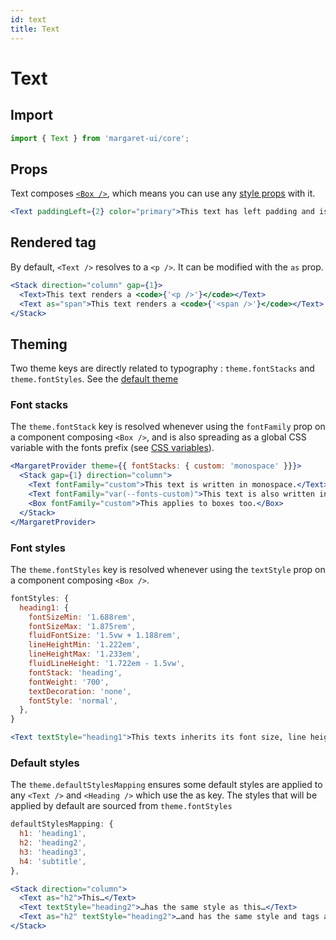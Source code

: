 ```yaml
---
id: text
title: Text
---
```


# Text

## Import

```jsx
import { Text } from 'margaret-ui/core';
```

## Props

Text composes [`<Box />`](/docs/Components/Layout/box), which means you can use any [style props](/docs/Theming/style-props) with it.   

```jsx live
<Text paddingLeft={2} color="primary">This text has left padding and is written in the primary color</Text>
```

## Rendered tag

By default, `<Text />` resolves to a `<p />`. It can be modified with the `as` prop.

```jsx live
<Stack direction="column" gap={1}>
  <Text>This text renders a <code>{'<p />'}</code></Text>
  <Text as="span">This text renders a <code>{'<span />'}</code></Text>
</Stack>
```
## Theming

Two theme keys are directly related to typography : `theme.fontStacks` and `theme.fontStyles`. See the [default theme](https://github.com/margaret-ui/core/blob/main/src/components/Typography/theme.ts)

### Font stacks

The `theme.fontStack` key is resolved whenever using the `fontFamily` prop on a component composing `<Box />`, and is also spreading as a global CSS variable with the fonts prefix (see [CSS variables](/docs/Theming/css-variables)).


```jsx live
<MargaretProvider theme={{ fontStacks: { custom: 'monospace' }}}>
  <Stack gap={1} direction="column">
    <Text fontFamily="custom">This text is written in monospace.</Text>
    <Text fontFamily="var(--fonts-custom)">This text is also written in monospace.</Text>
    <Box fontFamily="custom">This applies to boxes too.</Box>
  </Stack>
</MargaretProvider>
```

### Font styles

The `theme.fontStyles` key is resolved whenever using the `textStyle` prop on a component composing `<Box />`. 

```js
fontStyles: {
  heading1: {
    fontSizeMin: '1.688rem',
    fontSizeMax: '1.875rem',
    fluidFontSize: '1.5vw + 1.188rem',
    lineHeightMin: '1.222em',
    lineHeightMax: '1.233em',
    fluidLineHeight: '1.722em - 1.5vw',
    fontStack: 'heading',
    fontWeight: '700',
    textDecoration: 'none',
    fontStyle: 'normal',
  },
}
```

```jsx live
<Text textStyle="heading1">This texts inherits its font size, line height, font family, text decoration and font style from the theme.</Text>
```

### Default styles

The `theme.defaultStylesMapping` ensures some default styles are applied to any `<Text />` and `<Heading />` which use the as key. The styles that will be applied by default are sourced from `theme.fontStyles`

```js
defaultStylesMapping: {
  h1: 'heading1',
  h2: 'heading2',
  h3: 'heading3',
  h4: 'subtitle',
},
```

```jsx live
<Stack direction="column">
  <Text as="h2">This…</Text>
  <Text textStyle="heading2">…has the same style as this…</Text>
  <Text as="h2" textStyle="heading2">…and has the same style and tags as this</Text>
</Stack>
```

